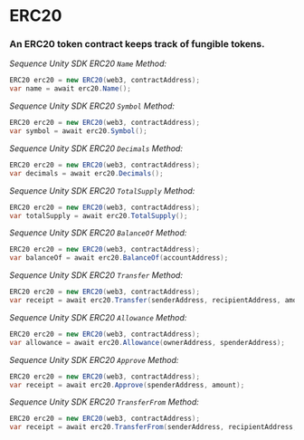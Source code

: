 # ERC20
### An ERC20 token contract keeps track of fungible tokens.

*Sequence Unity SDK ERC20 `Name` Method:*
```csharp
ERC20 erc20 = new ERC20(web3, contractAddress);
var name = await erc20.Name();
```

*Sequence Unity SDK ERC20 `Symbol` Method:*
```csharp
ERC20 erc20 = new ERC20(web3, contractAddress);
var symbol = await erc20.Symbol();
```

*Sequence Unity SDK ERC20 `Decimals` Method:*
```csharp
ERC20 erc20 = new ERC20(web3, contractAddress);
var decimals = await erc20.Decimals();
```

*Sequence Unity SDK ERC20 `TotalSupply` Method:*
```csharp
ERC20 erc20 = new ERC20(web3, contractAddress);
var totalSupply = await erc20.TotalSupply();
```

*Sequence Unity SDK ERC20 `BalanceOf` Method:*
```csharp
ERC20 erc20 = new ERC20(web3, contractAddress);
var balanceOf = await erc20.BalanceOf(accountAddress);
```

*Sequence Unity SDK ERC20 `Transfer` Method:*
```csharp
ERC20 erc20 = new ERC20(web3, contractAddress);
var receipt = await erc20.Transfer(senderAddress, recipientAddress, amount);

```

*Sequence Unity SDK ERC20 `Allowance` Method:*
```csharp
ERC20 erc20 = new ERC20(web3, contractAddress);
var allowance = await erc20.Allowance(ownerAddress, spenderAddress);
```
*Sequence Unity SDK ERC20 `Approve` Method:*
```csharp
ERC20 erc20 = new ERC20(web3, contractAddress);
var receipt = await erc20.Approve(spenderAddress, amount);
```

*Sequence Unity SDK ERC20 `TransferFrom` Method:*
```csharp
ERC20 erc20 = new ERC20(web3, contractAddress);
var receipt = await erc20.TransferFrom(senderAddress, recipientAddress, amount);
```



